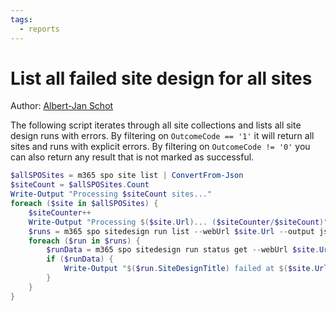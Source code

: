 ```yaml
---
tags:
  - reports
---
```



# List all failed site design for all sites

Author: [Albert-Jan Schot](https://www.cloudappie.nl/failed-sitedesigns-clim365/)

The following script iterates through all site collections and lists all site design runs with errors. By filtering on `OutcomeCode == '1'` it will return all sites and runs with explicit errors. By filtering on `OutcomeCode != '0'` you can also return any result that is not marked as successful.

<Tabs>
  <TabItem value="PowerShell">

  ```powershell
  $allSPOSites = m365 spo site list | ConvertFrom-Json
  $siteCount = $allSPOSites.Count
  Write-Output "Processing $siteCount sites..."
  foreach ($site in $allSPOSites) {
      $siteCounter++
      Write-Output "Processing $($site.Url)... ($siteCounter/$siteCount)"
      $runs = m365 spo sitedesign run list --webUrl $site.Url --output json | ConvertFrom-Json
      foreach ($run in $runs) {
          $runData = m365 spo sitedesign run status get --webUrl $site.Url --runId $run.ID --query '[?OutcomeCode == `1`]' --output json | ConvertFrom-Json
          if ($runData) {
              Write-Output "$($run.SiteDesignTitle) failed at $($site.Url) with id $($run.ID)"
          }
      }
  }
  ```

  </TabItem>
</Tabs>

